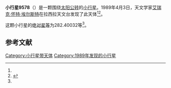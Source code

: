 {{Infobox planet
| bgcolour = #FFFFC0
| name = 9578 Klyazma
| symbol = 
| image = 
| caption = 
| discovery = yes
| discovery_ref = 
| discoverer = [[艾瑞克·怀特·埃尔斯特|艾瑞克·怀特·埃尔斯特]]
| discovery_site = [[拉西拉天文台|拉西拉天文台]] 
| discovered = 1989年4月3日
| designations = yes
| mp_name = 
| named_after = 
| alt_names = 1989 GA3/ 1970 EJ3 / 1985 DX3 / 2004 JM55
| mp_category = [[主带小行星|主带小行星]]
| orbit_ref = <ref name="a">[http://ssd.jpl.nasa.gov/sbdb.cgi?sstr=9578 9578 Klyazma] {{Wayback|url=http://ssd.jpl.nasa.gov/sbdb.cgi?sstr=9578 |date=20140822103833 }}，小行星數據庫瀏覽器（JPL Small-Body Database Browser）－[[美国国家航空航天局|美国国家航空航天局]]喷气推进实验室</ref>
| epoch = 2456400.5 (2013年4月18日更新)
| aphelion = {{convert|2.7901229|AU|km|3|abbr=on|lk=out}}
| perihelion = {{convert|2.0403395|AU|km|3|abbr=on}}
| semimajor = {{convert|2.4152312|AU|km|3|abbr=on}}
| eccentricity = 0.1552198
| period = 1370.996956 [[日|日]]<br />3.75[[儒略年|儒略年]]
| avg_speed = 
| inclination = 1.65318
| asc_node = 226.41511
| mean_anomaly = 
| arg_peri = 282.40032
| satellites = 
| physical_characteristics = yes
| dimensions = 
| mass = 
| density = 
| surface_grav = 
| escape_velocity = 
| sidereal_day = 
| axial_tilt = 
| pole_ecliptic_lat = 
| pole_ecliptic_lon = 
| albedo = 
| temperatures= 
| temp_name1 = 
| mean_temp_1 = 
| max_temp_1 = 
| temp_name2 = 
| max_temp_2 = 
| spectral_type = 
| abs_magnitude = 282.40032
}}

'''小行星9578'''（{{lang-en|9578 Klyazma}}）是一颗围绕[[太阳|太阳]][[公转|公转]]的[[小行星|小行星]]。1989年4月3日，天文学家[[艾瑞克·怀特·埃尔斯特|艾瑞克·怀特·埃尔斯特]]在拉西拉天文台发现了此天体<ref name="a" /><ref>{{cite news|title=小行星列表|url=http://cfa-www.harvard.edu/iau/lists/NumberedMPs.txt|accessdate=2013-07-08|newspaper=哈佛大学|archive-date=2008-05-17|archive-url=https://web.archive.org/web/20080517010638/http://cfa-www.harvard.edu/iau/lists/NumberedMPs.txt|dead-url=no}}</ref>。

这颗小行星的[[绝对星等|绝对星等]]为282.40032等<ref name="a" />。

==参考文献==
{{reflist}}
{{Minor Planet Number|[[小行星9577|小行星9577]]|[[小行星9579|小行星9579]]}}

{{小天体}}

[[Category:小行星带天体|Category:小行星带天体]]
[[Category:1989年发现的小行星|Category:1989年发现的小行星]]

{{asteroid-stub}}